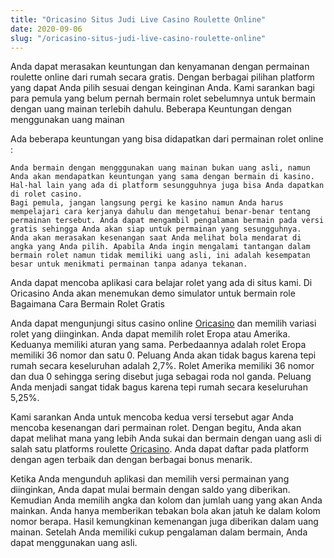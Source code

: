 ```yaml
---
title: "Oricasino Situs Judi Live Casino Roulette Online"
date: 2020-09-06
slug: "/oricasino-situs-judi-live-casino-roulette-online"
---
```


Anda dapat merasakan keuntungan dan kenyamanan dengan permainan roulette online dari rumah secara gratis. Dengan berbagai pilihan platform yang dapat Anda pilih sesuai dengan keinginan Anda. Kami sarankan bagi para pemula yang belum pernah bermain rolet sebelumnya untuk bermain dengan uang mainan terlebih dahulu.
Beberapa Keuntungan dengan menggunakan uang mainan

Ada beberapa keuntungan yang bisa didapatkan dari permainan rolet online :

    Anda bermain dengan mengggunakan uang mainan bukan uang asli, namun Anda akan mendapatkan keuntungan yang sama dengan bermain di kasino. Hal-hal lain yang ada di platform sesungguhnya juga bisa Anda dapatkan di rolet casino.
    Bagi pemula, jangan langsung pergi ke kasino namun Anda harus mempelajari cara kerjanya dahulu dan mengetahui benar-benar tentang permainan tersebut. Anda dapat mengambil pengalaman bermain pada versi gratis sehingga Anda akan siap untuk permainan yang sesungguhnya.
    Anda akan merasakan kesenangan saat Anda melihat bola mendarat di angka yang Anda pilih. Apabila Anda ingin mengalami tantangan dalam bermain rolet namun tidak memiliki uang asli, ini adalah kesempatan besar untuk menikmati permainan tanpa adanya tekanan.

Anda dapat mencoba aplikasi cara belajar rolet yang ada di situs kami. Di Oricasino Anda akan menemukan demo simulator untuk bermain role
Bagaimana Cara Bermain Rolet Gratis

Anda dapat mengunjungi situs casino online <a href="https://oricasino.com" title="Casino Online">Oricasino</a> dan memilih variasi rolet yang diinginkan. Anda dapat memilih rolet Eropa atau Amerika. Keduanya memiliki aturan yang sama. Perbedaannya adalah rolet Eropa memiliki 36 nomor dan satu 0. Peluang Anda akan tidak bagus karena tepi rumah secara keseluruhan adalah 2,7%. Rolet Amerika memiliki 36 nomor dan dua 0 sehingga sering disebut juga sebagai roda nol ganda. Peluang Anda menjadi sangat tidak bagus karena tepi rumah secara keseluruhan 5,25%.

Kami sarankan Anda untuk mencoba kedua versi tersebut agar Anda mencoba kesenangan dari permainan rolet. Dengan begitu, Anda akan dapat melihat mana yang lebih Anda sukai dan bermain dengan uang asli di salah satu platforms roulette <a href="https://www.hydeal.online/" title="Casino Online">Oricasino</a>. Anda dapat daftar pada platform dengan agen terbaik dan dengan berbagai bonus menarik.

Ketika Anda mengunduh aplikasi dan memilih versi permainan yang diinginkan, Anda dapat mulai bermain dengan saldo yang diberikan. Kemudian Anda memilih angka dan kolom dan jumlah uang yang akan Anda mainkan. Anda hanya memberikan tebakan bola akan jatuh ke dalam kolom nomor berapa. Hasil kemungkinan kemenangan juga diberikan dalam uang mainan. Setelah Anda memiliki cukup pengalaman dalam bermain, Anda dapat menggunakan uang asli. 
